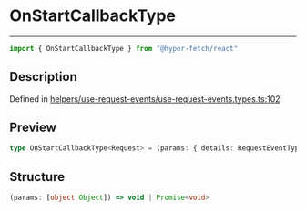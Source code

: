 

# OnStartCallbackType

<div class="api-docs__separator" data-reactroot="">

---

</div><div class="api-docs__import" data-reactroot="">

```ts
import { OnStartCallbackType } from "@hyper-fetch/react"
```

</div><div class="api-docs__section">

## Description

</div><div class="api-docs__description"><span class="api-docs__do-not-parse">



</span></div><p class="api-docs__definition">

Defined in [helpers/use-request-events/use-request-events.types.ts:102](https://github.com/BetterTyped/hyper-fetch/blob/cc329b91/packages/react/src/helpers/use-request-events/use-request-events.types.ts#L102)

</p><div class="api-docs__section">

## Preview

</div><div class="api-docs__preview type single">

```ts
type OnStartCallbackType<Request> = (params: { details: RequestEventType<Request>; request: Request }) => void | Promise<void>;
```

</div><div class="api-docs__section">

## Structure

</div><div class="api-docs__returns">

```ts
(params: [object Object]) => void | Promise<void>
```

</div>